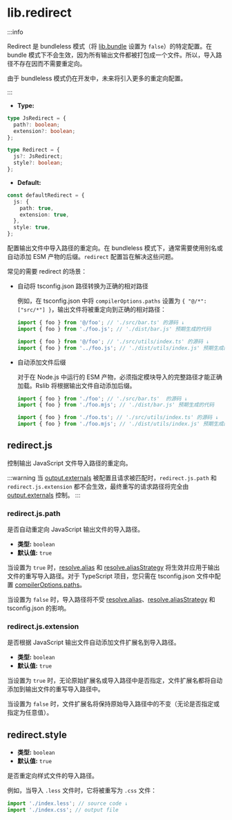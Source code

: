 # lib.redirect

:::info

Redirect 是 bundleless 模式（将 [lib.bundle](/config/lib/bundle) 设置为 `false`）的特定配置。在 bundle 模式下不会生效，因为所有输出文件都被打包成一个文件。所以，导入路径不存在因而不需要重定向。

由于 bundleless 模式仍在开发中，未来将引入更多的重定向配置。

:::

- **Type:**

```ts
type JsRedirect = {
  path?: boolean;
  extension?: boolean;
};

type Redirect = {
  js?: JsRedirect;
  style?: boolean;
};
```

- **Default:**

```ts
const defaultRedirect = {
  js: {
    path: true,
    extension: true,
  },
  style: true,
};
```

配置输出文件中导入路径的重定向。在 bundleless 模式下，通常需要使用别名或自动添加 ESM 产物的后缀。`redirect` 配置旨在解决这些问题。

常见的需要 redirect 的场景：

- 自动将 tsconfig.json 路径转换为正确的相对路径

  例如，在 tsconfig.json 中将 `compilerOptions.paths` 设置为 `{ "@/*": ["src/*"] }`，输出文件将被重定向到正确的相对路径：

  ```ts
  import { foo } from '@/foo'; // './src/bar.ts' 的源码 ↓
  import { foo } from './foo.js'; // './dist/bar.js' 预期生成的代码

  import { foo } from '@/foo'; // './src/utils/index.ts' 的源码 ↓
  import { foo } from '../foo.js'; // './dist/utils/index.js' 预期生成的代码
  ```

- 自动添加文件后缀

  对于在 Node.js 中运行的 ESM 产物，必须指定模块导入的完整路径才能正确加载。Rslib 将根据输出文件自动添加后缀。

  ```ts
  import { foo } from './foo'; // './src/bar.ts'  的源码 ↓
  import { foo } from './foo.mjs'; // './dist/bar.js' 预期生成的代码

  import { foo } from './foo.ts'; // './src/utils/index.ts' 的源码 ↓
  import { foo } from './foo.mjs'; // './dist/utils/index.js' 预期生成的代码
  ```

## redirect.js

控制输出 JavaScript 文件导入路径的重定向。

:::warning
当 [output.externals](/config/rsbuild/output#outputexternals) 被配置且请求被匹配时，`redirect.js.path` 和 `redirect.js.extension` 都不会生效，最终重写的请求路径将完全由 [output.externals](/config/rsbuild/output#outputexternals) 控制。
:::

### redirect.js.path

是否自动重定向 JavaScript 输出文件的导入路径。

- **类型:** `boolean`
- **默认值:** `true`

当设置为 `true` 时，[resolve.alias](/config/rsbuild/resolve#resolvealias) 和 [resolve.aliasStrategy](/config/resolve/alias-strategy) 将生效并应用于输出文件的重写导入路径。对于 TypeScript 项目，您只需在 tsconfig.json 文件中配置 [compilerOptions.paths](https://typescriptlang.org/tsconfig#paths)。

当设置为 `false` 时，导入路径将不受 [resolve.alias](/config/rsbuild/resolve#resolvealias)、[resolve.aliasStrategy](/config/resolve/alias-strategy) 和 tsconfig.json 的影响。

### redirect.js.extension

是否根据 JavaScript 输出文件自动添加文件扩展名到导入路径。

- **类型:** `boolean`
- **默认值:** `true`

当设置为 `true` 时，无论原始扩展名或导入路径中是否指定，文件扩展名都将自动添加到输出文件的重写导入路径中。

当设置为 `false` 时，文件扩展名将保持原始导入路径中的不变（无论是否指定或指定为任意值）。

## redirect.style

- **类型:** `boolean`
- **默认值:** `true`

是否重定向样式文件的导入路径。

例如，当导入 `.less` 文件时，它将被重写为 `.css` 文件：

```ts
import './index.less'; // source code ↓
import './index.css'; // output file
```
